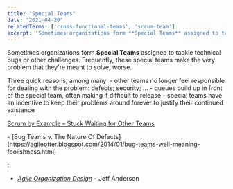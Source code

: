 ```yaml
---
title: "Special Teams"
date: "2021-04-20"
relatedTerms: ['cross-functional-teams', 'scrum-team']
excerpt: 'Sometimes organizations form **Special Teams** assigned to tackle technical bugs or other'
---
```


Sometimes organizations form **Special Teams** assigned to tackle technical bugs or other challenges. Frequently, these special teams make the very problem that they're meant to solve, worse.

Three quick reasons, among many: - other teams no longer feel responsible for dealing with the problem: defects; security; ... - queues build up in front of the special team, often making it difficult to release - special teams have an incentive to keep their problems around forever to justify their continued existance

[Scrum by Example – Stuck Waiting for Other Teams](/blog/scrummaster-tales-stuck-waiting-for-other-teams)

<HighlightBox heading="Resource Links" variant="resourceLinks">
- [Bug Teams v. The Nature Of Defects](https://agileotter.blogspot.com/2014/01/bug-teams-well-meaning-foolishness.html)
</HighlightBox>

<HighlightBox heading="Related Books" variant="relatedBooks">:

- [_Agile Organization Design_](https://leanpub.com/agileorganizationdesign) - Jeff Anderson
</HighlightBox>
